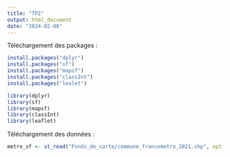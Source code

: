 ```yaml
---
title: "TP2"
output: html_document
date: "2024-02-08"
---
```


Téléchargement des packages : 

```r
install.packages("dplyr")
install.packages("sf")
install.packages("mapsf")
install.packages("classInt")
install.packages("lealet")

library(dplyr) 
library(sf) 
library(mapsf) 
library(classInt) 
library(leaflet)
``` 

Téléchargement des données :

```r

metro_sf <- st_read("Fonds_de_carte/commune_francemetro_2021.shp", options = "ENCODING=WINDOWS-1252"

```